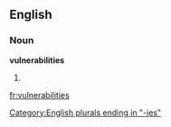 ==English==

===Noun===
'''vulnerabilities'''

# {{plural of|[[vulnerability]]}}

[[Category:English plurals ending in "-ies"]]

[[fr:vulnerabilities]]